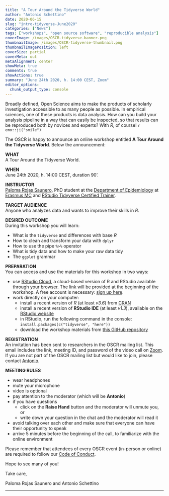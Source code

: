 ```yaml
---
title: "A Tour Around the Tidyverse World"
author: "Antonio Schettino"
date: 2020-06-15
slug: "intro-tidyverse-June2020"
categories: ["News"]
tags: ["workshops", "open source software", "reproducible analysis"]
coverImage: /images/OSCR-tidyverse-banner.png
thumbnailImage: /images/OSCR-tidyverse-thumbnail.png
thumbnailImagePosition: left
coverSize: partial
coverMeta: out
metaAlignment: center
showMeta: true
comments: true
showActions: true
summary: "June 24th 2020, h. 14:00 CEST, Zoom"
editor_options: 
  chunk_output_type: console
---
```


Broadly defined, Open Science aims to make the products of scholarly investigation accessible to as many people as possible. In empirical sciences, one of these products is data analysis. How can you build your analysis pipeline in a way that can easily be inspected, so that results can be reproduced both by novices and experts? With *R*, of course! `r emo::ji("smile")`  
   
The OSCR is happy to announce an online workshop entitled **A Tour Around the Tidyverse World**. Below the announcement:

**WHAT**   
A Tour Around the Tidyverse World.

**WHEN**   
June 24th 2020, h. 14:00 CEST, duration 90'.

**INSTRUCTOR**   
[Paloma Rojas Saunero](https://www.openscience-rotterdam.com/2019/11/rojassaunero/), PhD student at the [Department of Epidemiology](http://www.erasmus-epidemiology.nl/) at [Erasmus MC](https://www.erasmusmc.nl/en) and [RStudio Tidyverse Certified Trainer](https://education.rstudio.com/trainers/people/rojas-saunero+paloma/).

**TARGET AUDIENCE**   
Anyone who analyzes data and wants to improve their skills in *R*.

**DESIRED OUTCOME**   
During this workshop you will learn:  
   
* What is the `tidyverse` and differences with base *R*
* How to clean and transform your data with `dplyr`
* How to use the pipe `%>%` operator
* What is tidy data and how to make your raw data tidy
* The `ggplot` grammar 

**PREPARATION**   
You can access and use the materials for this workshop in two ways:

* use [RStudio Cloud](https://rstudio.cloud/), a cloud-based version of R and RStudio available through your browser. The link will be provided at the beginning of the workshop. A free account is necessary: [sign up here](https://rstudio.cloud/plans/free).
* work directly on your computer:
   - install a recent version of *R* (at least *v3.6*) from [CRAN](https://cran.r-project.org/)
   - install a recent version of **RStudio IDE** (at least *v1.3*), available on the [RStudio website](https://rstudio.com/products/rstudio/download/)
   - in RStudio, run the following command in the console: `install.packages(c("tidyverse", "here"))`
   - download the workshop materials from [this GitHub repository](https://github.com/palolili23/tidyverse_workshop_oscr)

**REGISTRATION**   
An invitation has been sent to researchers in the OSCR mailing list. This email includes the link, meeting ID, and password of the video call on [Zoom](https://zoom.us/). If you are not part of the OSCR mailing list but would like to join, please contact [Antonio](mailto:schettino@eur.nl).

**MEETING RULES**   

* wear headphones
* mute your microphone
* video is optional
* pay attention to the moderator (which will be **Antonio**)
* if you have questions
  * click on the **Raise Hand** button and the moderator will unmute you, or
  * write down your question in the chat and the moderator will read it
* avoid talking over each other and make sure that everyone can have their opportunity to speak
* arrive 5 minutes before the beginning of the call, to familiarize with the online environment

Please remember that attendees of every OSCR event (in-person or online) are required to follow our [Code of Conduct](https://www.openscience-rotterdam.com/coc/).

Hope to see many of you!

Take care,

Paloma Rojas Saunero and Antonio Schettino

***


